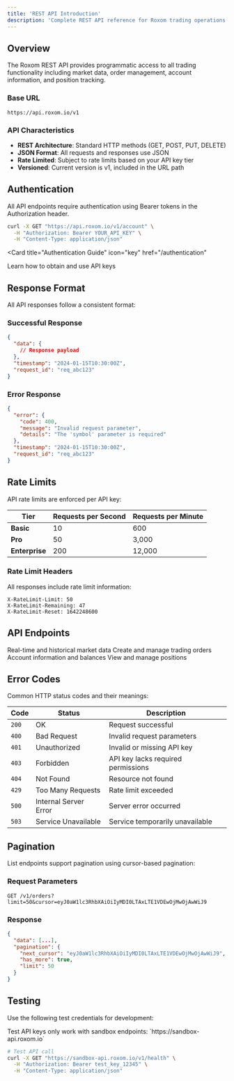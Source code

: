 ```yaml
---
title: 'REST API Introduction'
description: 'Complete REST API reference for Roxom trading operations'
---
```


## Overview

The Roxom REST API provides programmatic access to all trading functionality including market data, order management, account information, and position tracking.

### Base URL
```
https://api.roxom.io/v1
```

### API Characteristics

- **REST Architecture**: Standard HTTP methods (GET, POST, PUT, DELETE)
- **JSON Format**: All requests and responses use JSON
- **Rate Limited**: Subject to rate limits based on your API key tier
- **Versioned**: Current version is v1, included in the URL path

## Authentication

All API endpoints require authentication using Bearer tokens in the Authorization header.

```bash
curl -X GET "https://api.roxom.io/v1/account" \
  -H "Authorization: Bearer YOUR_API_KEY" \
  -H "Content-Type: application/json"
```

<Card
  title="Authentication Guide"
  icon="key"
  href="/authentication"
>
  Learn how to obtain and use API keys
</Card>

## Response Format

All API responses follow a consistent format:

### Successful Response
```json
{
  "data": {
    // Response payload
  },
  "timestamp": "2024-01-15T10:30:00Z",
  "request_id": "req_abc123"
}
```

### Error Response
```json
{
  "error": {
    "code": 400,
    "message": "Invalid request parameter",
    "details": "The 'symbol' parameter is required"
  },
  "timestamp": "2024-01-15T10:30:00Z",
  "request_id": "req_abc123"
}
```

## Rate Limits

API rate limits are enforced per API key:

| Tier | Requests per Second | Requests per Minute |
|------|-------------------|-------------------|
| **Basic** | 10 | 600 |
| **Pro** | 50 | 3,000 |
| **Enterprise** | 200 | 12,000 |

### Rate Limit Headers

All responses include rate limit information:

```http
X-RateLimit-Limit: 50
X-RateLimit-Remaining: 47
X-RateLimit-Reset: 1642248600
```

## API Endpoints

<CardGroup cols={2}>
  <Card
    title="Market Data"
    icon="chart-line"
    href="/api-reference/market-data"
  >
    Real-time and historical market data
  </Card>
  <Card
    title="Orders"
    icon="list"
    href="/api-reference/orders"
  >
    Create and manage trading orders
  </Card>
  <Card
    title="Account"
    icon="user"
    href="/api-reference/account"
  >
    Account information and balances
  </Card>
  <Card
    title="Positions"
    icon="briefcase"
    href="/api-reference/positions"
  >
    View and manage positions
  </Card>
</CardGroup>

## Error Codes

Common HTTP status codes and their meanings:

| Code | Status | Description |
|------|--------|-------------|
| `200` | OK | Request successful |
| `400` | Bad Request | Invalid request parameters |
| `401` | Unauthorized | Invalid or missing API key |
| `403` | Forbidden | API key lacks required permissions |
| `404` | Not Found | Resource not found |
| `429` | Too Many Requests | Rate limit exceeded |
| `500` | Internal Server Error | Server error occurred |
| `503` | Service Unavailable | Service temporarily unavailable |

## Pagination

List endpoints support pagination using cursor-based pagination:

### Request Parameters
```http
GET /v1/orders?limit=50&cursor=eyJ0aW1lc3RhbXAiOiIyMDI0LTAxLTE1VDEwOjMwOjAwWiJ9
```

### Response
```json
{
  "data": [...],
  "pagination": {
    "next_cursor": "eyJ0aW1lc3RhbXAiOiIyMDI0LTAxLTE1VDEwOjMwOjAwWiJ9",
    "has_more": true,
    "limit": 50
  }
}
```

## Testing

Use the following test credentials for development:

<Warning>
  Test API keys only work with sandbox endpoints: `https://sandbox-api.roxom.io`
</Warning>

```bash
# Test API call
curl -X GET "https://sandbox-api.roxom.io/v1/health" \
  -H "Authorization: Bearer test_key_12345" \
  -H "Content-Type: application/json"
```
